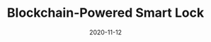 ---
title: Blockchain-Powered Smart Lock
category: Project
status: publish
date: 2020-11-12
slug: Using blockchain smart contracts to control and automate a smart lock with Raspberry Pi.
logo: https://wp.gcap1.iotex.io/wp-content/uploads/2020/10/iotexlab-delegates-logo-1.png
featured_img: https://wp.gcap1.iotex.io/wp-content/uploads/2020/11/SmartLock.jpeg
website: https://www.hackster.io/simone-romano/a-blockchain-powered-smart-lock-21fad9
twitter:
telegram:
---